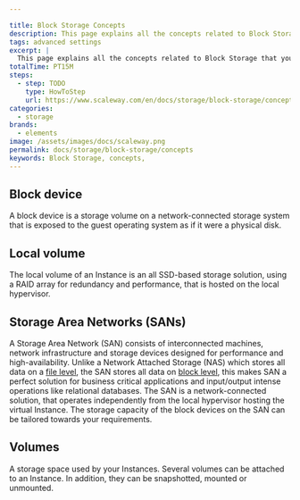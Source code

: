 ```yaml
---

title: Block Storage Concepts
description: This page explains all the concepts related to Block Storage.
tags: advanced settings
excerpt: |
  This page explains all the concepts related to Block Storage that you might encounter while using Scaleway products and ressources.
totalTime: PT15M
steps:
  - step: TODO
    type: HowToStep
    url: https://www.scaleway.com/en/docs/storage/block-storage/concepts
categories:
  - storage
brands:
  - elements
image: /assets/images/docs/scaleway.png
permalink: docs/storage/block-storage/concepts
keywords: Block Storage, concepts,
---
```


<Concept opened>

## Block device

A block device is a storage volume on a network-connected storage system that is exposed to the guest operating system as if it were a physical disk.

</Concept>

<Concept opened>

## Local volume

The local volume of an Instance is an all SSD-based storage solution, using a RAID array for redundancy and performance, that is hosted on the local hypervisor.

</Concept>

<Concept opened>

## Storage Area Networks (SANs)

A Storage Area Network (SAN) consists of interconnected machines, network infrastructure and storage devices designed for performance and high-availability. Unlike a Network Attached Storage (NAS) which stores all data on a [file level](https://blog.scaleway.com/understanding-the-different-types-of-storage/?_ga=2.190558187.1381268196.1614592175-1658676932.1594219861#what-is-file-storage), the SAN stores all data on [block level](https://blog.scaleway.com/understanding-the-different-types-of-storage/?_ga=2.190558187.1381268196.1614592175-1658676932.1594219861#what-is-block-storage), this makes SAN a perfect solution for business critical applications and input/output intense operations like relational databases. The SAN is a network-connected solution, that operates independently from the local hypervisor hosting the virtual Instance. The storage capacity of the block devices on the SAN can be tailored towards your requirements.

</Concept>

<Concept opened>

## Volumes

A storage space used by your Instances. Several volumes can be attached to an Instance. In addition, they can be snapshotted, mounted or unmounted.

</Concept>